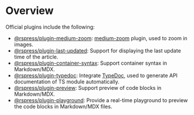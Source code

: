 # Overview

Official plugins include the following:

- [@rspress/plugin-medium-zoom](./medium-zoom): [medium-zoom](https://github.com/francoischalifour/medium-zoom) plugin, used to zoom in images.
- [@rspress/plugin-last-updated](./last-updated): Support for displaying the last update time of the article.
- [@rspress/plugin-container-syntax](./container-syntax): Support container syntax in Markdown/MDX.
- [@rspress/plugin-typedoc](./typedoc): Integrate [TypeDoc](https://github.com/TypeStrong/typedoc), used to generate API documentation of TS module automatically.
- [@rspress/plugin-preview](./preview): Support preview of code blocks in Markdown/MDX.
- [@rspress/plugin-playground](./playground): Provide a real-time playground to preview the code blocks in Markdown/MDX files.
